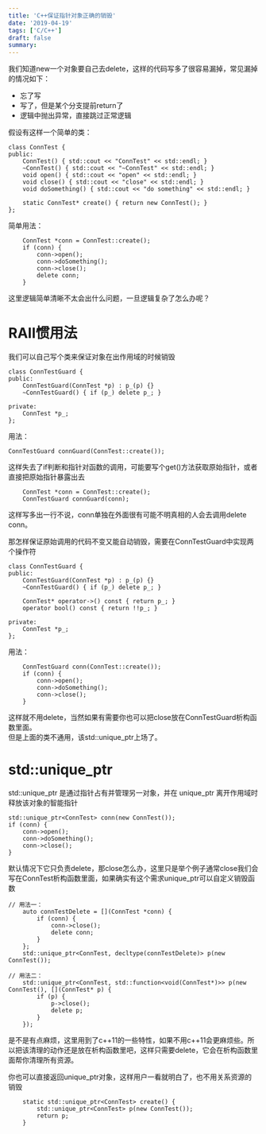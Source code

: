 ```yaml
---
title: 'C++保证指针对象正确的销毁'
date: '2019-04-19'
tags: ['C/C++']
draft: false
summary: 
---
```


我们知道new一个对象要自己去delete，这样的代码写多了很容易漏掉，常见漏掉的情况如下：
* 忘了写
* 写了，但是某个分支提前return了
* 逻辑中抛出异常，直接跳过正常逻辑

假设有这样一个简单的类：
```
class ConnTest {
public:
    ConnTest() { std::cout << "ConnTest" << std::endl; }
    ~ConnTest() { std::cout << "~ConnTest" << std::endl; }
    void open() { std::cout << "open" << std::endl; }
    void close() { std::cout << "close" << std::endl; }
    void doSomething() { std::cout << "do something" << std::endl; }

    static ConnTest* create() { return new ConnTest(); }
};
```
简单用法：
```
    ConnTest *conn = ConnTest::create();
    if (conn) {
        conn->open();
        conn->doSomething();
        conn->close();
        delete conn;
    }
```
这里逻辑简单清晰不太会出什么问题，一旦逻辑复杂了怎么办呢？

# RAII惯用法
我们可以自己写个类来保证对象在出作用域的时候销毁
```
class ConnTestGuard {
public:
    ConnTestGuard(ConnTest *p) : p_(p) {}
    ~ConnTestGuard() { if (p_) delete p_; }

private:
    ConnTest *p_;
};
```
用法：
```
ConnTestGuard connGuard(ConnTest::create()); 
```
这样失去了if判断和指针对函数的调用，可能要写个get()方法获取原始指针，或者直接把原始指针暴露出去
```
    ConnTest *conn = ConnTest::create();
    ConnTestGuard connGuard(conn);
```
这样写多出一行不说，conn单独在外面很有可能不明真相的人会去调用delete conn。  

那怎样保证原始调用的代码不变又能自动销毁，需要在ConnTestGuard中实现两个操作符
```
class ConnTestGuard {
public:
    ConnTestGuard(ConnTest *p) : p_(p) {}
    ~ConnTestGuard() { if (p_) delete p_; }

    ConnTest* operator->() const { return p_; }
    operator bool() const { return !!p_; }

private:
    ConnTest *p_;
};
```
用法：
```
    ConnTestGuard conn(ConnTest::create());
    if (conn) {
        conn->open();
        conn->doSomething();
        conn->close();
    }
```
这样就不用delete，当然如果有需要你也可以把close放在ConnTestGuard析构函数里面。  
但是上面的类不通用，该std::unique_ptr上场了。

# std::unique_ptr
std::unique_ptr 是通过指针占有并管理另一对象，并在 unique_ptr 离开作用域时释放该对象的智能指针
```
std::unique_ptr<ConnTest> conn(new ConnTest());
if (conn) {
    conn->open();
    conn->doSomething();
    conn->close();
}
```
默认情况下它只负责delete，那close怎么办，这里只是举个例子通常close我们会写在ConnTest析构函数里面，如果确实有这个需求unique_ptr可以自定义销毁函数 
```
// 用法一：
    auto connTestDelete = [](ConnTest *conn) {
        if (conn) {
            conn->close();
            delete conn;
        }
    };
    std::unique_ptr<ConnTest, decltype(connTestDelete)> p(new ConnTest());

// 用法二：
    std::unique_ptr<ConnTest, std::function<void(ConnTest*)>> p(new ConnTest(), [](ConnTest* p) {
        if (p) {
            p->close();
            delete p;
        }
    });
```
是不是有点麻烦，这里用到了c++11的一些特性，如果不用c++11会更麻烦些。所以把该清理的动作还是放在析构函数里吧，这样只需要delete，它会在析构函数里面帮你清理所有资源。  

你也可以直接返回unique_ptr对象，这样用户一看就明白了，也不用关系资源的销毁
```
    static std::unique_ptr<ConnTest> create() {
        std::unique_ptr<ConnTest> p(new ConnTest());
        return p;
    }
```